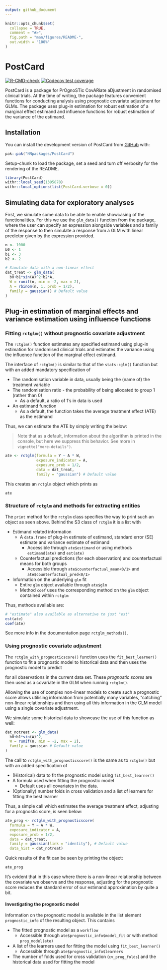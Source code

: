 ```yaml
---
output: github_document
---
```


<!-- README.md is generated from README.Rmd. Please edit that file -->

```r
knitr::opts_chunk$set(
  collapse = TRUE,
  comment = "#>",
  fig.path = "man/figures/README-",
  out.width = "100%"
)
```

# PostCard

<!-- badges: start -->
[![R-CMD-check](https://github.com/NNpackages/PostCard/actions/workflows/R-CMD-check.yaml/badge.svg)](https://github.com/NNpackages/PostCard/actions/workflows/R-CMD-check.yaml)
[![Codecov test coverage](https://codecov.io/gh/NNpackages/PostCard/graph/badge.svg)](https://app.codecov.io/gh/NNpackages/PostCard)
<!-- badges: end -->

PostCard is a package for PrOgnoSTic CovARiate aDjustment in randomised clinical trials. At the time of writing, the package features convenient functions for conducting analysis using prognostic covariate adjustment for GLMs. The package uses plug-in estimation for robust estimation of a marginal effect estimand and influence functions for robust estimation of the variance of the estimand.

## Installation

You can install the development version of PostCard from [GitHub](https://github.com/) with:

``` r
pak::pak("NNpackages/PostCard")
```
Setup-chunk to load the package, set a seed and turn off verbosity for the rendering of the README.

```r
library(PostCard)
withr::local_seed(1395878)
withr::local_options(list(PostCard.verbose = 0))
```

## Simulating data for exploratory analyses

First, we simulate some data to be able to enable showcasing of the functionalities. For this we use the `glm_data()` function from the package, where the user can specify an expression alongside variables and a family of the response to then simulate a response from a GLM with linear predictor given by the expression provided.

```r
n <- 1000
b0 <- 1
b1 <- 3
b2 <- 2

# Simulate data with a non-linear effect
dat_treat <- glm_data(
  b0+b1*sin(W)^2+b2*A,
  W = runif(n, min = -2, max = 2),
  A = rbinom(n, 1, prob = 1/2),
  family = gaussian() # Default value
)
```

## Plug-in estimation of marginal effects and variance estimation using influence functions

### Fitting `rctglm()` without prognostic covariate adjustment

The `rctglm()` function estimates any specified estimand using plug-in estimation for randomised clinical trials and estimates the variance using the influence function of the marginal effect estimand. 

The interface of `rctglm()` is similar to that of the `stats::glm()` function but with an added mandatory specification of

-   The randomisation variable in data, usually being the (name of) the treatment variable
-   The randomisation ratio - the probability of being allocated to group 1 (rather than 0)
    -   As a default, a ratio of 1's in data is used
-   An estimand function
    -   As a default, the function takes the average treatment effect (ATE) as the estimand

Thus, we can estimate the ATE by simply writing the below:

> Note that as a default, information about the algorithm is printed in the console, but here we suppress this behavior. See more in `vignette("more-details")`.

```r
ate <- rctglm(formula = Y ~ A * W,
              exposure_indicator = A,
              exposure_prob = 1/2,
              data = dat_treat,
              family = "gaussian") # Default value
```

This creates an `rctglm` object which prints as
```r
ate
```

### Structure of `rctglm` and methods for extracting entities

The `print` method for the `rctglm` class specifies the way to print such an object as seen above. Behind the S3 class of `rctglm` it is a list with 

-   Estimand related information
    -   A `data.frame` of plug-in estimate of estimand, standard error (SE) estimate and variance estimate of estimand
        -   Accessible through `ate$estimand` or using methods `estimand(ate)` and `est(ate)`
    -   Counterfactual predictions (for each observation) and counterfactual means for both groups
        -   Accessible through `ate$counterfactual_mean<0/1>` and `ate$counterfactual_pred<0/1>`
-   Information on the underlying `glm` fit
    -   Entire `glm` object available through `ate$glm`
    -   Method `coef` uses the corresponding method on the `glm` object contained within `rctglm`
    
Thus, methods available are:
```r
# "estimate" also available as alternative to just "est"
est(ate)
coef(ate)
```

See more info in the documentation page `rctglm_methods()`.

### Using prognostic covariate adjustment

The `rctglm_with_prognosticscore()` function uses the `fit_best_learner()` function to fit a prognostic model to historical data and then uses the prognostic model to predict
\begin{align}
\mathbb{E}[Y|X,A=0]
\end{align}

for all observations in the current data set. These *prognostic scores* are then used as a covariate in the GLM when running `rctglm()`.

Allowing the use of complex non-linear models to create such a prognostic score allows utilising information from potentially many variables, "catching" non-linear relationships and then using all this information in the GLM model using a single covariate adjustment.

We simulate some historical data to showcase the use of this function as well:
```r
dat_notreat <- glm_data(
  b0+b1*sin(W)^2,
  W = runif(n, min = -2, max = 2),
  family = gaussian # Default value
)
```

The call to `rctglm_with_prognosticscore()` is the same as to `rctglm()` but with an added specification of

-   (Historical) data to fit the prognostic model using `fit_best_learner()`
-   A formula used when fitting the prognostic model
    -   Default uses all covariates in the data.
-   (Optionally) number folds in cross validation and a list of learners for fitting the best learner

Thus, a simple call which estimates the average treatment effect, adjusting for a prognostic score, is seen below:
```r
ate_prog <- rctglm_with_prognosticscore(
  formula = Y ~ A * W,
  exposure_indicator = A,
  exposure_prob = 1/2,
  data = dat_treat,
  family = gaussian(link = "identity"), # Default value
  data_hist = dat_notreat)
```

Quick results of the fit can be seen by printing the object:
```r
ate_prog
```

It's evident that in this case where there is a non-linear relationship between the covariate we observe and the response, adjusting for the prognostic score reduces the standard error of our estimand approximation by quite a bit.

#### Investigating the prognostic model

Information on the prognostic model is available in the list element `prognostic_info` of the resulting object. This contains

-   The fitted prognostic model as a `workflow`
    -   Accessible through `ate$prognostic_info$model_fit` or with method `prog_model(ate)`
-   A list of the learners used for fitting the model using `fit_best_learner()`
    -   Accessible through `ate$prognostic_info$learners`
-   The number of folds used for cross validation (`cv_prog_folds`) and the historical data used for fitting the model
